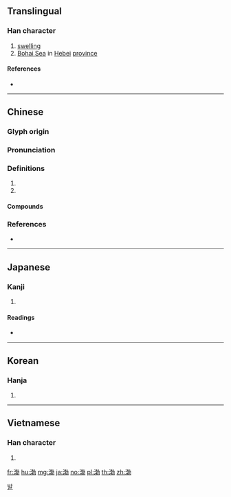 {{character info/new}}
==Translingual==

===Han character===
{{Han char|rn=85|rad=水|as=09|sn=12|four=34127|canj=EJDS|ids=⿰氵勃}}

# [[swelling]]
# [[w:Bohai Sea|Bohai Sea]] in [[Hebei]] [[province]]

====References====
* {{Han ref|kx=0634.050|dkj=17769|dj=1041.020|hdz=31670.070|uh=6E24|ud=28196|bh=B4F1|bd=46321}}

----

==Chinese==
{{zh-forms|alt=㴾}}

===Glyph origin===
{{Han etym}}

===Pronunciation===
{{zh-pron
|m=bó
|c=but6
|mn=pu̍t
|mc=y
|oc=y
|cat=pn,n
}}

===Definitions===
{{zh-hanzi}}

# {{n-g|Used in {{zh-l|渤海}} and {{zh-l|渤澥}}, name of a sea}}
# {{n-g|Used to describe the rolling of waves.}}

====Compounds====
{{zh-der|渤海鎖鑰|渤翁|渤海|渤海海峽|滃渤|滂渤|溟渤|渤潏|渤海國}}

===References===
* {{R:twedu|A02261}}

----

==Japanese==

===Kanji===
{{ja-kanji|grade=|rs=水09}}

# {{defn|lang=ja|sort=水09}}

====Readings====
* {{ja-readings|on=[[ぼつ]] (botsu), [[ほつ]] (hotsu)|kun=}}

----

==Korean==

===Hanja===
{{ko-hanja|hangeul=발|eumhun=|rv=bal|mr=pal|y=pal}}

# {{defn|lang=ko|sort=水09}}

[[Category:Hanja readings|발]]

----

==Vietnamese==

===Han character===
{{vi-hantu|[[bọt]], [[bột]]|rs=水09}}

# {{defn|lang=vi|sort=水09}}

[[fr:渤]]
[[hu:渤]]
[[mg:渤]]
[[ja:渤]]
[[no:渤]]
[[pl:渤]]
[[th:渤]]
[[zh:渤]]